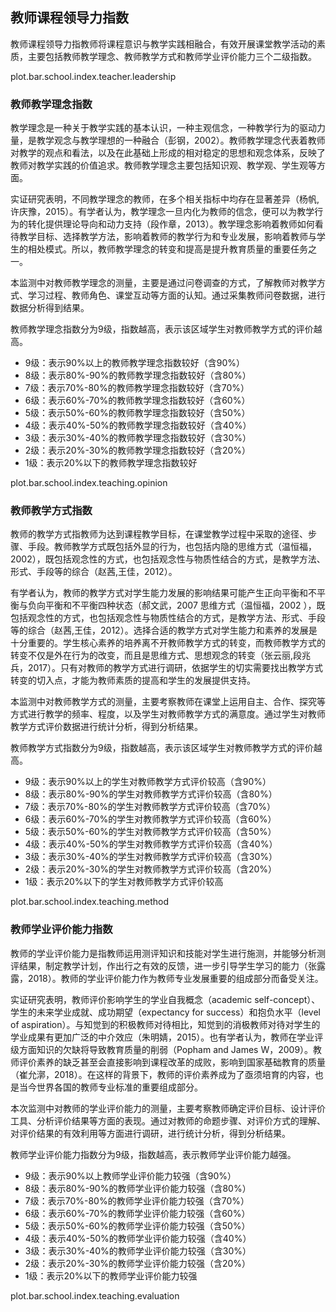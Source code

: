 <!-- chapter teacher  -->

\mytext

## 教师课程领导力指数

教师课程领导力指教师将课程意识与教学实践相融合，有效开展课堂教学活动的素质，主要包括教师教学理念、教师教学方式和教师学业评价能力三个二级指数。

plot.bar.school.index.teacher.leadership


### 教师教学理念指数

教学理念是一种关于教学实践的基本认识，一种主观信念，一种教学行为的驱动力量，是教学观念与教学理想的一种融合（彭钢，2002）。教师教学理念代表着教师对教学的观点和看法，以及在此基础上形成的相对稳定的思想和观念体系，反映了教师对教学实践的价值追求。教师教学理念主要包括知识观、教学观、学生观等方面。

实证研究表明，不同教学理念的教师，在多个相关指标中均存在显著差异（杨帆,许庆豫，2015）。有学者认为，教学理念一旦内化为教师的信念，便可以为教学行为的转化提供理论导向和动力支持（段作章，2013）。教学理念影响着教师如何看待教学目标、选择教学方法，影响着教师的教学行为和专业发展，影响着教师与学生的相处模式。所以，教师教学理念的转变和提高是提升教育质量的重要任务之一。

本监测中对教师教学理念的测量，主要是通过问卷调查的方式，了解教师对教学方式、学习过程、教师角色、课堂互动等方面的认知。通过采集教师问卷数据，进行数据分析得到结果。


教师教学理念指数分为9级，指数越高，表示该区域学生对教师教学方式的评价越高。

\mylist

- 9级：表示90%以上的教师教学理念指数较好\footnote{我们将得分超过本维度总分60\%界定为学生对教师教学方式评价较高。}（含90%）
- 8级：表示80%-90%的教师教学理念指数较好（含80%）
- 7级：表示70%-80%的教师教学理念指数较好（含70%）
- 6级：表示60%-70%的教师教学理念指数较好（含60%）
- 5级：表示50%-60%的教师教学理念指数较好（含50%）
- 4级：表示40%-50%的教师教学理念指数较好（含40%）
- 3级：表示30%-40%的教师教学理念指数较好（含30%）
- 2级：表示20%-30%的教师教学理念指数较好（含20%）
- 1级：表示20%以下的教师教学理念指数较好

\mytext


plot.bar.school.index.teaching.opinion

### 教师教学方式指数

教师的教学方式指教师为达到课程教学目标，在课堂教学过程中采取的途径、步骤、手段。教师教学方式既包括外显的行为，也包括内隐的思维方式（温恒福，2002），既包括观念性的方式，也包括观念性与物质性结合的方式，是教学方法、形式、手段等的综合（赵茜,王佳，2012）。

有学者认为，教师的教学方式对学生能力发展的影响结果可能产生正向平衡和不平衡与负向平衡和不平衡四种状态（郝文武，2007 思维方式（温恒福，2002 ），既包括观念性的方式，也包括观念性与物质性结合的方式，是教学方法、形式、手段等的综合（赵茜,王佳，2012）。选择合适的教学方式对学生能力和素养的发展是十分重要的。学生核心素养的培养离不开教师教学方式的转变，而教师教学方式的转变不仅是外在行为的改变，而且是思维方式、思想观念的转变（张云丽,段兆兵，2017）。只有对教师的教学方式进行调研，依据学生的切实需要找出教学方式转变的切入点，才能为教师素质的提高和学生的发展提供支持。

本监测中对教师教学方式的测量，主要考察教师在课堂上运用自主、合作、探究等方式进行教学的频率、程度，以及学生对教师教学方式的满意度。通过学生对教师教学方式评价数据进行统计分析，得到分析结果。

教师教学方式指数分为9级，指数越高，表示该区域学生对教师教学方式的评价越高。

\mylist

- 9级：表示90%以上的学生对教师教学方式评价较高\footnote{我们将得分超过本维度总分60\%界定为学生对教师教学方式评价较高。}（含90%）
- 8级：表示80%-90%的学生对教师教学方式评价较高（含80%）
- 7级：表示70%-80%的学生对教师教学方式评价较高（含70%）
- 6级：表示60%-70%的学生对教师教学方式评价较高（含60%）
- 5级：表示50%-60%的学生对教师教学方式评价较高（含50%）
- 4级：表示40%-50%的学生对教师教学方式评价较高（含40%）
- 3级：表示30%-40%的学生对教师教学方式评价较高（含30%）
- 2级：表示20%-30%的学生对教师教学方式评价较高（含20%）
- 1级：表示20%以下的学生对教师教学方式评价较高

\mytext

plot.bar.school.index.teaching.method


### 教师学业评价能力指数

教师的学业评价能力是指教师运用测评知识和技能对学生进行施测，并能够分析测评结果，制定教学计划，作出行之有效的反馈，进一步引导学生学习的能力（张露露，2018）。教师的学业评价能力作为教师专业发展重要的组成部分而备受关注。

实证研究表明，教师评价影响学生的学业自我概念（academic self-concept）、学生的未来学业成就、成功期望（expectancy for success）和抱负水平（level of aspiration）。与知觉到的积极教师对待相比，知觉到的消极教师对待对学生的学业成果有更加广泛的中介效应（朱明婧，2015）。也有学者认为，教师在学业评级方面知识的欠缺将导致教育质量的削弱（Popham and James W，2009）。教师评价素养的缺乏甚至会直接影响到课程改革的成败，影响到国家基础教育的质量（崔允漷，2018）。在这样的背景下，教师的评价素养成为了亟须培育的内容，也是当今世界各国的教师专业标准的重要组成部分。

本次监测中对教师的学业评价能力的测量，主要考察教师确定评价目标、设计评价工具、分析评价结果等方面的表现。通过对教师的命题步骤、对评价方式的理解、对评价结果的有效利用等方面进行调研，进行统计分析，得到分析结果。


教师学业评价能力指数分为9级，指数越高，表示教师学业评价能力越强。

\mylist

- 9级：表示90%以上教师学业评价能力较强\footnote{我们将得分超过本维度总分60\%界定为学生对教师教学方式评价较高。}（含90%）
- 8级：表示80%-90%的教师学业评价能力较强（含80%）
- 7级：表示70%-80%的教师学业评价能力较强（含70%）
- 6级：表示60%-70%的教师学业评价能力较强（含60%）
- 5级：表示50%-60%的教师学业评价能力较强（含50%）
- 4级：表示40%-50%的教师学业评价能力较强（含40%）
- 3级：表示30%-40%的教师学业评价能力较强（含30%）
- 2级：表示20%-30%的教师学业评价能力较强（含20%）
- 1级：表示20%以下的教师学业评价能力较强

\mytext

plot.bar.school.index.teaching.evaluation

<!-- end of chapter teacher  -->
